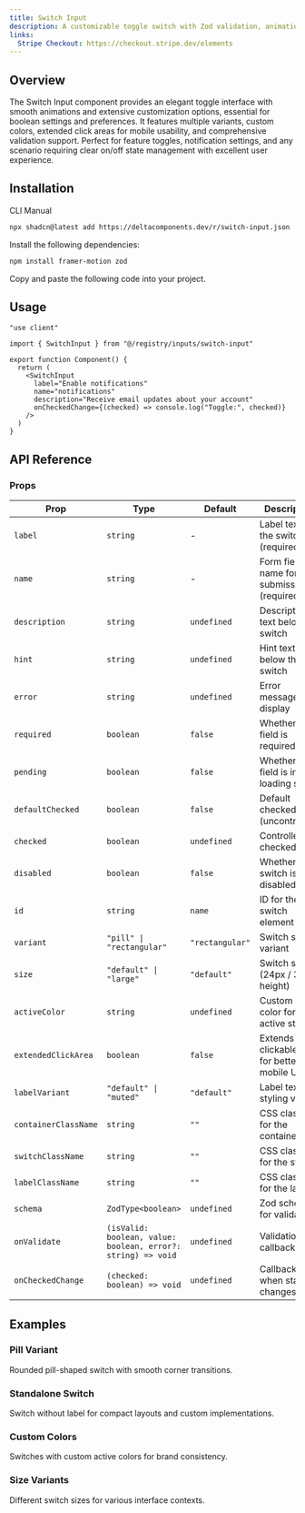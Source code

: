 ```yaml
---
title: Switch Input
description: A customizable toggle switch with Zod validation, animations, and extended functionality.
links:
  Stripe Checkout: https://checkout.stripe.dev/elements
---
```


<ComponentPreview name="switch-input-demo" />

## Overview

The Switch Input component provides an elegant toggle interface with smooth animations and extensive customization options, essential for boolean settings and preferences. It features multiple variants, custom colors, extended click areas for mobile usability, and comprehensive validation support. Perfect for feature toggles, notification settings, and any scenario requiring clear on/off state management with excellent user experience.

## Installation

<Tabs defaultValue="cli">

<TabsList>
  <TabsTrigger value="cli">CLI</TabsTrigger>
  <TabsTrigger value="manual">Manual</TabsTrigger>
</TabsList>

<TabsContent value="cli">

```bash
npx shadcn@latest add https://deltacomponents.dev/r/switch-input.json
```

</TabsContent>

<TabsContent value="manual">

<Steps>

<Step>Install the following dependencies:</Step>

```bash
npm install framer-motion zod
```

<Step>Copy and paste the following code into your project.</Step>

<ComponentSource name="switch-input" />

</Steps>

</TabsContent>

</Tabs>

## Usage

```tsx
"use client"

import { SwitchInput } from "@/registry/inputs/switch-input"

export function Component() {
  return (
    <SwitchInput
      label="Enable notifications"
      name="notifications"
      description="Receive email updates about your account"
      onCheckedChange={(checked) => console.log("Toggle:", checked)}
    />
  )
}
```

## API Reference

### Props

<div className="overflow-x-auto">

| Prop                 | Type                                                         | Default         | Description                                 |
| -------------------- | ------------------------------------------------------------ | --------------- | ------------------------------------------- |
| `label`              | `string`                                                     | -               | Label text for the switch (required)        |
| `name`               | `string`                                                     | -               | Form field name for submission (required)   |
| `description`        | `string`                                                     | `undefined`     | Description text below the switch           |
| `hint`               | `string`                                                     | `undefined`     | Hint text below the switch                  |
| `error`              | `string`                                                     | `undefined`     | Error message to display                    |
| `required`           | `boolean`                                                    | `false`         | Whether the field is required               |
| `pending`            | `boolean`                                                    | `false`         | Whether the field is in a loading state     |
| `defaultChecked`     | `boolean`                                                    | `false`         | Default checked state (uncontrolled)        |
| `checked`            | `boolean`                                                    | `undefined`     | Controlled checked state                    |
| `disabled`           | `boolean`                                                    | `false`         | Whether the switch is disabled              |
| `id`                 | `string`                                                     | `name`          | ID for the switch element                   |
| `variant`            | `"pill" \| "rectangular"`                                    | `"rectangular"` | Switch shape variant                        |
| `size`               | `"default" \| "large"`                                       | `"default"`     | Switch size (24px / 30px height)            |
| `activeColor`        | `string`                                                     | `undefined`     | Custom CSS color for active state           |
| `extendedClickArea`  | `boolean`                                                    | `false`         | Extends clickable area for better mobile UX |
| `labelVariant`       | `"default" \| "muted"`                                       | `"default"`     | Label text styling variant                  |
| `containerClassName` | `string`                                                     | `""`            | CSS classes for the container               |
| `switchClassName`    | `string`                                                     | `""`            | CSS classes for the switch                  |
| `labelClassName`     | `string`                                                     | `""`            | CSS classes for the label                   |
| `schema`             | `ZodType<boolean>`                                           | `undefined`     | Zod schema for validation                   |
| `onValidate`         | `(isValid: boolean, value: boolean, error?: string) => void` | `undefined`     | Validation callback                         |
| `onCheckedChange`    | `(checked: boolean) => void`                                 | `undefined`     | Callback when state changes                 |

</div>

## Examples

### Pill Variant

Rounded pill-shaped switch with smooth corner transitions.

<ComponentPreview name="switch-input-pill-demo" />

### Standalone Switch

Switch without label for compact layouts and custom implementations.

<ComponentPreview name="switch-input-standalone-demo" />

### Custom Colors

Switches with custom active colors for brand consistency.

<ComponentPreview name="switch-input-color-demo" />

### Size Variants

Different switch sizes for various interface contexts.

<ComponentPreview name="switch-input-sizes-demo" />
